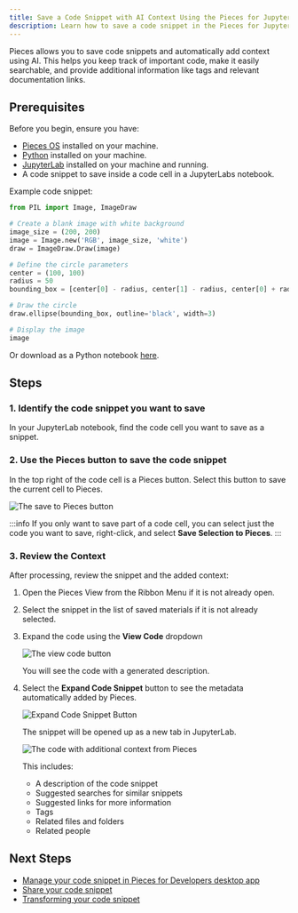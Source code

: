 ```yaml
---
title: Save a Code Snippet with AI Context Using the Pieces for JupyterLab Extension
description: Learn how to save a code snippet in the Pieces for JupyterLab Extension and add additional context using AI.
---
```


Pieces allows you to save code snippets and automatically add context using AI. This helps you keep track of important code, make it easily searchable, and provide additional information like tags and relevant documentation links.

## Prerequisites

Before you begin, ensure you have:

- [Pieces OS](/installation-getting-started/what-am-i-installing) installed on your machine.
- [Python](https://www.python.org/downloads/) installed on your machine.
- [JupyterLab](https://jupyterlab.readthedocs.io/en/latest/getting_started/installation.html) installed on your machine and running.
- A code snippet to save inside a code cell in a JupyterLabs notebook.

Example code snippet:

```python
from PIL import Image, ImageDraw

# Create a blank image with white background
image_size = (200, 200)
image = Image.new('RGB', image_size, 'white')
draw = ImageDraw.Draw(image)

# Define the circle parameters
center = (100, 100)
radius = 50
bounding_box = [center[0] - radius, center[1] - radius, center[0] + radius, center[1] + radius]

# Draw the circle
draw.ellipse(bounding_box, outline='black', width=3)

# Display the image
image
```

Or download as a Python notebook [here](./resources/example.ipynb).

## Steps

### 1. Identify the code snippet you want to save

In your JupyterLab notebook, find the code cell you want to save as a snippet.

### 2. Use the Pieces button to save the code snippet

In the top right of the code cell is a Pieces button. Select this button to save the current cell to Pieces.

![The save to Pieces button](./media/images/pieces-button.webp)

:::info
If you only want to save part of a code cell, you can select just the code you want to save, right-click, and select **Save Selection to Pieces**.
:::

### 3. Review the Context

After processing, review the snippet and the added context:

1. Open the Pieces View from the Ribbon Menu if it is not already open.
1. Select the snippet in the list of saved materials if it is not already selected.
1. Expand the code using the **View Code** dropdown

    ![The view code button](./media/images/view-code.webp)

    You will see the code with a generated description.

1. Select the **Expand Code Snippet** button to see the metadata automatically added by Pieces.

    ![Expand Code Snippet Button](./media/images/expand-code-snippet.webp)

    The snippet will be opened up as a new tab in JupyterLab.

    ![The code with additional context from Pieces](./media/images/code-with-context.webp)

    This includes:

    - A description of the code snippet
    - Suggested searches for similar snippets
    - Suggested links for more information
    - Tags
    - Related files and folders
    - Related people

## Next Steps

- [Manage your code snippet in Pieces for Developers desktop app](/features/managing-saved-materials)
- [Share your code snippet](/features/one-click-snippet-sharing)
- [Transforming your code snippet](/features/transforming-snippets)
